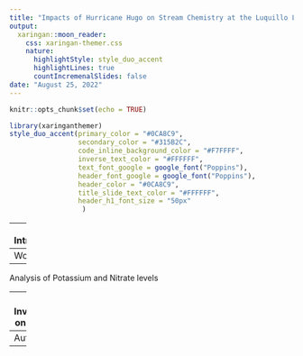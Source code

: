 ```yaml
---
title: "Impacts of Hurricane Hugo on Stream Chemistry at the Luquillo LTER Site"
output:
  xaringan::moon_reader:
    css: xaringan-themer.css
    nature:
      highlightStyle: style_duo_accent
      highlightLines: true
      countIncremenalSlides: false
date: "August 25, 2022"
---
```


```r
knitr::opts_chunk$set(echo = TRUE)
```

```r
library(xaringanthemer)
style_duo_accent(primary_color = "#0CA8C9",
                 secondary_color = "#315B2C",
                 code_inline_background_color = "#F7FFFF",
                 inverse_text_color = "#FFFFFF",
                 text_font_google = google_font("Poppins"),
                 header_font_google = google_font("Poppins"),
                 header_color = "#0CA8C9",
                 title_slide_text_color = "#FFFFFF",
                 header_h1_font_size = "50px"
                  )

```


---
```r


```
Introduction

---
Workflow

---
Analysis of Potassium and Nitrate levels


---
Further Investigation on Ammonia


---
Authors

--
